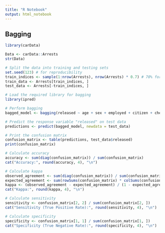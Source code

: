 ```yaml
---
title: "R Notebook"
output: html_notebook
---
```

## Bagging  

```r
library(carData)
```

```r
Data <- carData::Arrests
str(Data)
```
```r
# Split the data into training and testing sets
set.seed(123) # for reproducibility
train_indices <- sample(1:nrow(Arrests), nrow(Arrests) * 0.7) # 70% for training
train_data <- Arrests[train_indices, ]
test_data <- Arrests[-train_indices, ]
```
```r
# Load the required library for bagging
library(ipred)
```

```r
# Perform bagging
bagged_model <- bagging(released ~ age + sex + employed + citizen + checks + colour + year, data = train_data, coob = TRUE)
```

```r
# Predict the response variable "released" on test data
predictions <- predict(bagged_model, newdata = test_data)
```

```r
# Print the confusion matrix
confusion_matrix <- table(predictions, test_data$released)
print(confusion_matrix)
```
```r
# Calculate accuracy
accuracy <- sum(diag(confusion_matrix)) / sum(confusion_matrix)
cat("Accuracy:", round(accuracy, 4), "\n")
```
```r
# Calculate kappa
observed_agreement <- sum(diag(confusion_matrix)) / sum(confusion_matrix)
expected_agreement <- sum(rowSums(confusion_matrix) * colSums(confusion_matrix)) / sum(confusion_matrix)^2
kappa <- (observed_agreement - expected_agreement) / (1 - expected_agreement)
cat("Kappa:", round(kappa, 4), "\n")
```

```r
# Calculate sensitivity
sensitivity <- confusion_matrix[2, 2] / sum(confusion_matrix[2, ])
cat("Sensitivity (True Positive Rate):", round(sensitivity, 4), "\n")

# Calculate specificity
specificity <- confusion_matrix[1, 1] / sum(confusion_matrix[1, ])
cat("Specificity (True Negative Rate):", round(specificity, 4), "\n")
```

